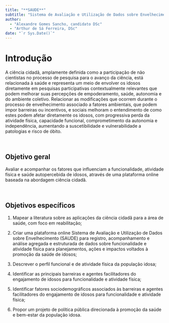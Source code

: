 ```yaml
---
title: "**SAUDE**"
subtitle: "Sistema de Avaliação e Utilização de Dados sobre Envelhecimento"
author:
  - "Alexandre Gomes Sancho, candidato DSc"
  - "Arthur de Sá Ferreira, DSc"
date: "`r Sys.Date()`"
---
```


# Introdução

A ciência cidadã, amplamente definida como a participação de não cientistas no processo de pesquisa para o avanço da ciência, está relacionada à saúde e representa um meio de envolver os idosos diretamente em pesquisas participativas contextualmente relevantes que podem melhorar suas percepções de empoderamento, saúde, autonomia e do ambiente coletivo. Relacionar as modificações que ocorrem durante o processo de envelhecimento associado a fatores ambientais, que podem impor barreiras ou incentivos, e sociais melhoram o entendimento de como estes podem afetar diretamente os idosos, com progressiva perda da atividade física, capacidade funcional, comprometimento da autonomia e independência, aumentando a suscetibilidade e vulnerabilidade a patologias e risco de óbito.

<br>

## Objetivo geral

Avaliar e acompanhar os fatores que influenciam a funcionalidade, atividade física e saúde autopercebida de idosos, através de uma plataforma online baseada na abordagem ciência cidadã.

<br>

## Objetivos específicos

1.	Mapear a literatura sobre as aplicações da ciência cidadã para a área de saúde, com foco em reabilitação; 

2.	Criar uma plataforma online Sistema de Avaliação e Utilização de Dados sobre Envelhecimento (SAUDE) para registro, acompanhamento e análise agregada e estruturada de dados sobre funcionalidade e atividade física para planejamentos, ações e impactos voltados à promoção da saúde de idosos;

3.	Descrever o perfil funcional e de atividade física da população idosa;

4.	Identificar as principais barreiras e agentes facilitadores do engajamento de idosos para funcionalidade e atividade física;

5.	Identificar fatores sociodemográficos associados às barreiras e agentes facilitadores do engajamento de idosos para funcionalidade e atividade física;

6.	Propor um projeto de política pública direcionada à promoção da saúde e bem-estar da população idosa.

<br>
